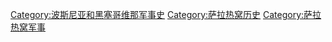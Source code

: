 [[Category:波斯尼亚和黑塞哥维那军事史|Category:波斯尼亚和黑塞哥维那军事史]]
[[Category:萨拉热窝历史|Category:萨拉热窝历史]]
[[Category:萨拉热窝军事|Category:萨拉热窝军事]]